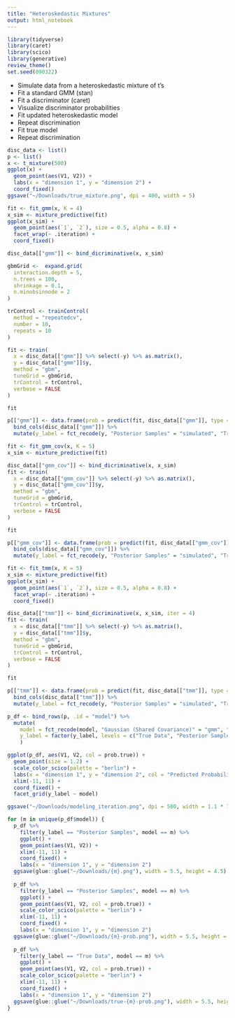 ```yaml
---
title: "Heteroskedastic Mixtures"
output: html_notebook
---
```


```r
library(tidyverse)
library(caret)
library(scico)
library(generative)
review_theme()
set.seed(090322)
```

* Simulate data from a heteroskedastic mixture of t's
* Fit a standard GMM (stan)
* Fit a discriminator (caret)
* Visualize discriminator probabilities
* Fit updated heteroskedastic model
* Repeat discrimination
* Fit true model
* Repeat discrimination

```r
disc_data <- list()
p <- list()
x <- t_mixture(500)
ggplot(x) +
  geom_point(aes(V1, V2)) +
  labs(x = "dimension 1", y = "dimension 2") +
  coord_fixed()
ggsave("~/Downloads/true_mixture.png", dpi = 400, width = 5)
```

```r
fit <- fit_gmm(x, K = 4)
x_sim <- mixture_predictive(fit)
ggplot(x_sim) +
  geom_point(aes(`1`, `2`), size = 0.5, alpha = 0.8) +
  facet_wrap(~ .iteration) +
  coord_fixed()
```

```r
disc_data[["gmm"]] <- bind_dicriminative(x, x_sim)
```

```r
gbmGrid <-  expand.grid(
  interaction.depth = 5,
  n.trees = 100,
  shrinkage = 0.1,
  n.minobsinnode = 2
)

trControl <- trainControl(
  method = "repeatedcv",
  number = 10,
  repeats = 10
)

fit <- train(
  x = disc_data[["gmm"]] %>% select(-y) %>% as.matrix(), 
  y = disc_data[["gmm"]]$y, 
  method = "gbm",
  tuneGrid = gbmGrid,
  trControl = trControl,
  verbose = FALSE
)

fit
```

```r
p[["gmm"]] <- data.frame(prob = predict(fit, disc_data[["gmm"]], type = "prob")) %>%
  bind_cols(disc_data[["gmm"]]) %>%
  mutate(y_label = fct_recode(y, "Posterior Samples" = "simulated", "True Data" = "true"))
```

```r
fit <- fit_gmm_cov(x, K = 5)
x_sim <- mixture_predictive(fit)
```

```r
disc_data[["gmm_cov"]] <- bind_dicriminative(x, x_sim)
fit <- train(
  x = disc_data[["gmm_cov"]] %>% select(-y) %>% as.matrix(), 
  y = disc_data[["gmm_cov"]]$y, 
  method = "gbm",
  tuneGrid = gbmGrid,
  trControl = trControl,
  verbose = FALSE
)

fit
```

```r
p[["gmm_cov"]] <- data.frame(prob = predict(fit, disc_data[["gmm_cov"]], type = "prob")) %>%
  bind_cols(disc_data[["gmm_cov"]]) %>%
  mutate(y_label = fct_recode(y, "Posterior Samples" = "simulated", "True Data" = "true"))
```

```r
fit <- fit_tmm(x, K = 5)
x_sim <- mixture_predictive(fit)
ggplot(x_sim) +
  geom_point(aes(`1`, `2`), size = 0.5, alpha = 0.8) +
  facet_wrap(~ .iteration) +
  coord_fixed()
```

```r
disc_data[["tmm"]] <- bind_dicriminative(x, x_sim, iter = 4)
fit <- train(
  x = disc_data[["tmm"]] %>% select(-y) %>% as.matrix(),
  y = disc_data[["tmm"]]$y, 
  method = "gbm",
  tuneGrid = gbmGrid,
  trControl = trControl,
  verbose = FALSE
)

fit
```

```r
p[["tmm"]] <- data.frame(prob = predict(fit, disc_data[["tmm"]], type = "prob")) %>%
  bind_cols(disc_data[["tmm"]]) %>%
  mutate(y_label = fct_recode(y, "Posterior Samples" = "simulated", "True Data" = "true"))
```

```r
p_df <- bind_rows(p, .id = "model") %>%
  mutate(
    model = fct_recode(model, "Gaussian (Shared Covariance)" = "gmm", "Gaussian (Individual Covariance)" = "gmm_cov", "Student's t (Individual Covariance)" = "tmm"),
    y_label = factor(y_label, levels = c("True Data", "Posterior Samples"))
    )

ggplot(p_df, aes(V1, V2, col = prob.true)) +
  geom_point(size = 1.2) +
  scale_color_scico(palette = "berlin") +
  labs(x = "dimension 1", y = "dimension 2", col = "Predicted Probability") +
  xlim(-11, 11) +
  coord_fixed() +
  facet_grid(y_label ~ model)

ggsave("~/Downloads/modeling_iteration.png", dpi = 500, width = 1.1 * 7, height = 1.1 * 4.5)
```

```r
for (m in unique(p_df$model)) {
  p_df %>%
    filter(y_label == "Posterior Samples", model == m) %>%
    ggplot() +
    geom_point(aes(V1, V2)) +
    xlim(-11, 11) +
    coord_fixed() +
    labs(x = "dimension 1", y = "dimension 2")
  ggsave(glue::glue("~/Downloads/{m}.png"), width = 5.5, height = 4.5)
  
  p_df %>%
    filter(y_label == "Posterior Samples", model == m) %>%
    ggplot() +
    geom_point(aes(V1, V2, col = prob.true)) +
    scale_color_scico(palette = "berlin") +
    xlim(-11, 11) +
    coord_fixed() +
    labs(x = "dimension 1", y = "dimension 2")
  ggsave(glue::glue("~/Downloads/{m}-prob.png"), width = 5.5, height = 4.5)
  
  p_df %>%
    filter(y_label == "True Data", model == m) %>%
    ggplot() +
    geom_point(aes(V1, V2, col = prob.true)) +
    scale_color_scico(palette = "berlin") +
    xlim(-11, 11) +
    coord_fixed() +
    labs(x = "dimension 1", y = "dimension 2")
  ggsave(glue::glue("~/Downloads/true-{m}-prob.png"), width = 5.5, height = 4.5)
}
```
